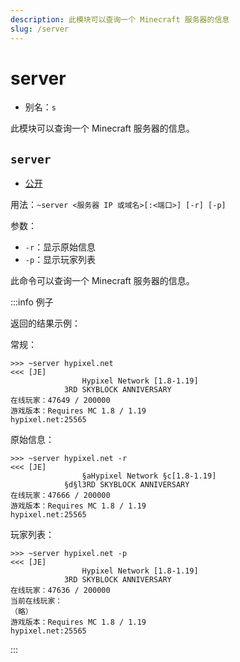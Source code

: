 ```yaml
---
description: 此模块可以查询一个 Minecraft 服务器的信息
slug: /server
---
```


# server

- 别名：`s`

此模块可以查询一个 Minecraft 服务器的信息。

## `server`

- [公开](permissions)

用法：`~server <服务器 IP 或域名>[:<端口>] [-r] [-p]`

参数：

- `-r`：显示原始信息
- `-p`：显示玩家列表

此命令可以查询一个 Minecraft 服务器的信息。

:::info 例子

返回的结果示例：

常规：

```
>>> ~server hypixel.net
<<< [JE]
                Hypixel Network [1.8-1.19]
            3RD SKYBLOCK ANNIVERSARY
在线玩家：47649 / 200000
游戏版本：Requires MC 1.8 / 1.19
hypixel.net:25565
```

原始信息：

```
>>> ~server hypixel.net -r
<<< [JE]
                §aHypixel Network §c[1.8-1.19]
            §d§l3RD SKYBLOCK ANNIVERSARY
在线玩家：47666 / 200000
游戏版本：Requires MC 1.8 / 1.19
hypixel.net:25565
```

玩家列表：

```
>>> ~server hypixel.net -p
<<< [JE]
                Hypixel Network [1.8-1.19]
            3RD SKYBLOCK ANNIVERSARY
在线玩家：47636 / 200000
当前在线玩家：
（略）
游戏版本：Requires MC 1.8 / 1.19
hypixel.net:25565
```

:::
